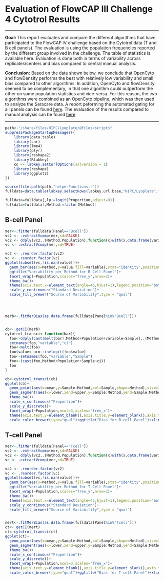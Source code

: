 # Evaluation of FlowCAP III Challenge 4 Cytotrol Results

<hr>

**Goal:** This report evaluates and compare the different algorithms that have participated to the FlowCAP IV challenge based on the Cytotrol data (T and B cell panels). 
The evaluation is using the population frequencies reported by the different group involved in the challenge. The table of statistics is available here.
Evaluation is done both in terms of variability across replicates/centers and bias compared to central manual analysis.

**Conclusion:** Based on the data shown below, we conclude that OpenCyto and flowDensity performs the best with relatively low variability and small bias compared to other algorithms. 
In addition, OpenCyto and flowDensity seemed to be complementary, in that one algorithm could outperform the other on some population statistics and vice-versa. For this reason, 
the two algorithms were combined as an OpenCyto pipeline, which was then used to analyze the Seracare data. A report peforming the automated gating for all panels can be found [here](/reports/HIPC/Lyoplate/runReport.view?reportId=db%3A158&redirectUrl=%2Fproject%2FHIPC%2FLyoplate%2Fbegin.view%3FpageId%3DAnalyses). The evaluation of the results 
   compared to manual analysis can be found [here](/study/HIPC/Lyoplate/dataset.view?Dataset.reportId=db%3A159&datasetId=5001).

<hr>
   

```r
path<-"/share/files/HIPC/Lyoplate/@files/scripts"
suppressPackageStartupMessages({
    library(data.table)
    library(car)
    library(lme4)
    library(plyr)
    library(reshape2)
    library(Rlabkey)
    co <- labkey.setCurlOptions(sslversion = 1)
    library(reshape)
    library(ggplot2)
})

source(file.path(path,"helperFunctions.r"))
fulldata=data.table(labkey.selectRows(labkey.url.base,"HIPC/Lyoplate","study","Cytotrol FlowCAP III Data (T-cell and B-cell Panels)"))

fulldata=fulldata[,lp:=logit(Proportion,adjust=0)]
fulldata=fulldata[,Method:=factor(Method)]
```


## B-cell Panel

```r
mer<-.fitMer(fulldata[Panel=="Bcell"])
vc2 <- .extractVcomp(mer,sd=FALSE)
vc2 <- ddply(vc2,.(Method,Population),function(x)with(x,data.frame(variable,value=value/sum(value))))
vc <- .extractVcomp(mer,sd=TRUE)

vc2 <- .reorder.factor(vc2)
vc <- .reorder.factor(vc)
ggplot(subset(vc,!is.nan(value)))+
  geom_bar(aes(x=Method,y=value,fill=variable),stat="identity",position="stack")+
  ggtitle("Variability per Method for B-Cell Panel")+
  facet_wrap(~Population,scales="free_y",nrow=2)+
  theme_bw()+
  theme(axis.text.x=element_text(angle=45,hjust=1),legend.position="bottom")+
  scale_y_continuous("Standard Deviation")+
  scale_fill_brewer("Source of Variability",type = "qual")




merb<-.fitMerBias(as.data.frame(fulldata[Panel%in%"Bcell"]))


cb<-.getCI(merb)
cytotrol_transci<-function(bar){
  foo<-ddply(cast(melt(bar),Method+Population+variable~Sample),.(Method,Population,variable),function(x)with(x,data.frame(Sample1 = `(Intercept)`,Sample2=`(Intercept)`+Sample2,Sample3=`(Intercept)`+Sample3,Sample4=`(Intercept)`+Sample4)))
  setnames(foo,"variable","ci")
  foo<-melt(foo)
  foo$value<-arm::invlogit(foo$value)
  foo<-setnames(foo,"variable","Sample")
  foo<-(cast(foo,Method+Population+Sample~ci))
  foo
}

cb<-cytotrol_transci(cb)
ggplot(cb)+
  geom_point(aes(x=mean,y=Sample:Method,col=Sample,shape=Method),size=3)+
  geom_segment(aes(x=lower,xend=upper,y=Sample:Method,yend=Sample:Method,col=Sample),lineend="round",lwd=1)+
  theme_bw()+
  scale_x_continuous("Proportion")+
  scale_y_discrete()+
  facet_wrap(~Population,ncol=3,scales="free_x")+
  theme(axis.text.y=element_blank(),axis.title.y=element_blank(),axis.ticks.y=element_blank(),legend.position="bottom",legend.direction="horizontal")+
  scale_color_brewer(type="qual")+ggtitle("Bias for B-cell Panel")+xlim(c(0,0.5))

```
             
             
## T-cell Panel
             
```r

mer<-.fitMer(fulldata[Panel=="Tcell"])
vc2 <- .extractVcomp(mer,sd=FALSE)
vc2 <- ddply(vc2,.(Method,Population),function(x)with(x,data.frame(variable,value=value/sum(value))))
vc <- .extractVcomp(mer,sd=TRUE)

vc2 <- .reorder.factor(vc2)
vc <- .reorder.factor(vc)
ggplot(subset(vc,!is.nan(value)))+
  geom_bar(aes(x=Method,y=value,fill=variable),stat="identity",position="stack")+
  ggtitle("Variability per Method for T-Cell Panel")+
  facet_wrap(~Population,scales="free_y",nrow=2)+
  theme_bw()+
  theme(axis.text.x=element_text(angle=45,hjust=1),legend.position="bottom")+
  scale_y_continuous("Standard Deviation")+
  scale_fill_brewer("Source of Variability",type = "qual")


mert<-.fitMerBias(as.data.frame(fulldata[Panel%in%"Tcell"]))
ct<-.getCI(mert)
ct<-cytotrol_transci(ct)
ggplot(ct)+
  geom_point(aes(x=mean,y=Sample:Method,col=Sample,shape=Method),size=3)+
  geom_segment(aes(x=lower,xend=upper,y=Sample:Method,yend=Sample:Method,col=Sample),lineend="round",lwd=1)+
  theme_bw()+
  scale_x_continuous("Proportion")+
  scale_y_discrete()+
  facet_wrap(~Population,ncol=3,scales="free_x")+
  theme(axis.text.y=element_blank(),axis.title.y=element_blank(),axis.ticks.y=element_blank(),legend.position="bottom",legend.direction="horizontal")+
  scale_color_brewer(type="qual")+ggtitle("Bias for T-cell Panel")+xlim(c(0,0.7))
```

